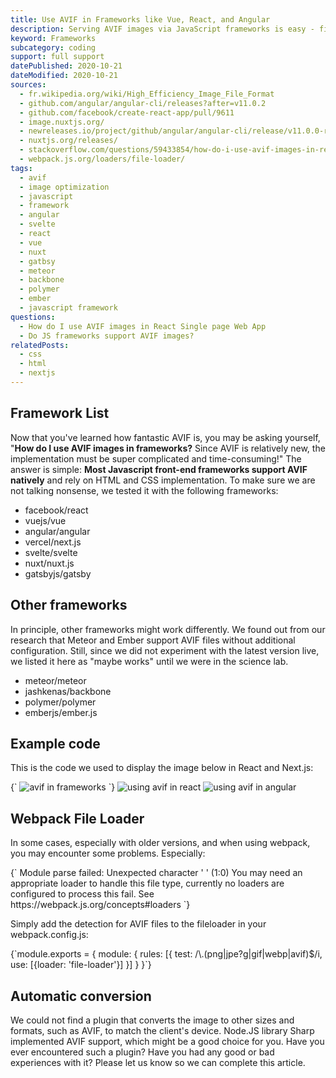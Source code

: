 ```yaml
---
title: Use AVIF in Frameworks like Vue, React, and Angular
description: Serving AVIF images via JavaScript frameworks is easy - find out more here.
keyword: Frameworks
subcategory: coding
support: full support
datePublished: 2020-10-21
dateModified: 2020-10-21
sources:
  - fr.wikipedia.org/wiki/High_Efficiency_Image_File_Format
  - github.com/angular/angular-cli/releases?after=v11.0.2
  - github.com/facebook/create-react-app/pull/9611
  - image.nuxtjs.org/
  - newreleases.io/project/github/angular/angular-cli/release/v11.0.0-rc.1
  - nuxtjs.org/releases/
  - stackoverflow.com/questions/59433854/how-do-i-use-avif-images-in-react-single-page-web-app
  - webpack.js.org/loaders/file-loader/
tags:
  - avif
  - image optimization
  - javascript
  - framework
  - angular
  - svelte
  - react
  - vue
  - nuxt
  - gatbsy
  - meteor
  - backbone
  - polymer
  - ember
  - javascript framework
questions:
  - How do I use AVIF images in React Single page Web App
  - Do JS frameworks support AVIF images?
relatedPosts:
  - css
  - html
  - nextjs
---
```


## Framework List

Now that you've learned how fantastic AVIF is, you may be asking yourself, "**How do I use AVIF images in frameworks?** Since AVIF is relatively new, the implementation must be super complicated and time-consuming!" The answer is simple: **Most Javascript front-end frameworks support AVIF natively** and rely on HTML and CSS implementation. To make sure we are not talking nonsense, we tested it with the following frameworks:

- facebook/react
- vuejs/vue
- angular/angular
- vercel/next.js
- svelte/svelte
- nuxt/nuxt.js
- gatsbyjs/gatsby

## Other frameworks

In principle, other frameworks might work differently. We found out from our research that Meteor and Ember support AVIF files without additional configuration. Still, since we did not experiment with the latest version live, we listed it here as "maybe works" until we were in the science lab.

- meteor/meteor
- jashkenas/backbone
- polymer/polymer
- emberjs/ember.js

## Example code

This is the code we used to display the image below in React and Next.js:

<Syntax language="html">
  {`<picture>
  <source srcSet="/images/cloudflare-stats.avif" type="image/avif" />
  <source srcSet="/images/cloudflare-stats.webp" type="image/webp" />
  <img src="/images/cloudflare-stats.jpg" alt="avif in frameworks" />
 </picture>`}
</Syntax>
<Image src="react-avif" alt="using avif in react" />
<Image src="angular-avif" alt="using avif in angular" />

## Webpack File Loader

In some cases, especially with older versions, and when using webpack, you may encounter some problems. Especially:

<Syntax language="html">
  {`
 Module parse failed: Unexpected character ' ' (1:0) You may need an
 appropriate loader to handle this file type, currently no loaders are
 configured to process this fail. See https://webpack.js.org/concepts#loaders
`}
</Syntax>

Simply add the detection for AVIF files to the fileloader in your webpack.config.js:

<Syntax language="javascript">
  {`module.exports = {
 module: {
  rules: [{
    test: /\.(png|jpe?g|gif|webp|avif)$/i,
    use: [{loader: 'file-loader'}]
   }]
 }
}`}
</Syntax>

## Automatic conversion

We could not find a plugin that converts the image to other sizes and formats, such as AVIF, to match the client's device. Node.JS library Sharp implemented AVIF support, which might be a good choice for you. Have you ever encountered such a plugin? Have you had any good or bad experiences with it? Please let us know so we can complete this article.
